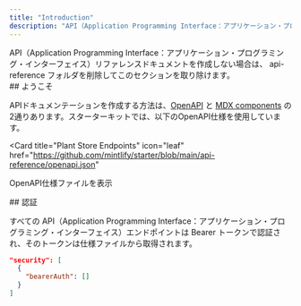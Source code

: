 ```yaml
---
title: "Introduction"
description: "API（Application Programming Interface：アプリケーション・プログラミング・インターフェイス）のエンドポイントを紹介するためのサンプルセクション"
---
```


<Note>
  API（Application Programming Interface：アプリケーション・プログラミング・インターフェイス）リファレンスドキュメントを作成しない場合は、
  api-reference フォルダを削除してこのセクションを取り除けます。
</Note>

<div id="welcome">
  ## ようこそ
</div>

APIドキュメンテーションを作成する方法は、[OpenAPI](https://mintlify.com/docs/api-playground/openapi/setup) と [MDX components](https://mintlify.com/docs/api-playground/mdx/configuration) の2通りあります。スターターキットでは、以下のOpenAPI仕様を使用しています。

<Card
  title="Plant Store Endpoints"
  icon="leaf"
  href="https://github.com/mintlify/starter/blob/main/api-reference/openapi.json"
>
  OpenAPI仕様ファイルを表示
</Card>

<div id="authentication">
  ## 認証
</div>

すべての API（Application Programming Interface：アプリケーション・プログラミング・インターフェイス）エンドポイントは Bearer トークンで認証され、そのトークンは仕様ファイルから取得されます。

```json
"security": [
  {
    "bearerAuth": []
  }
]
```
